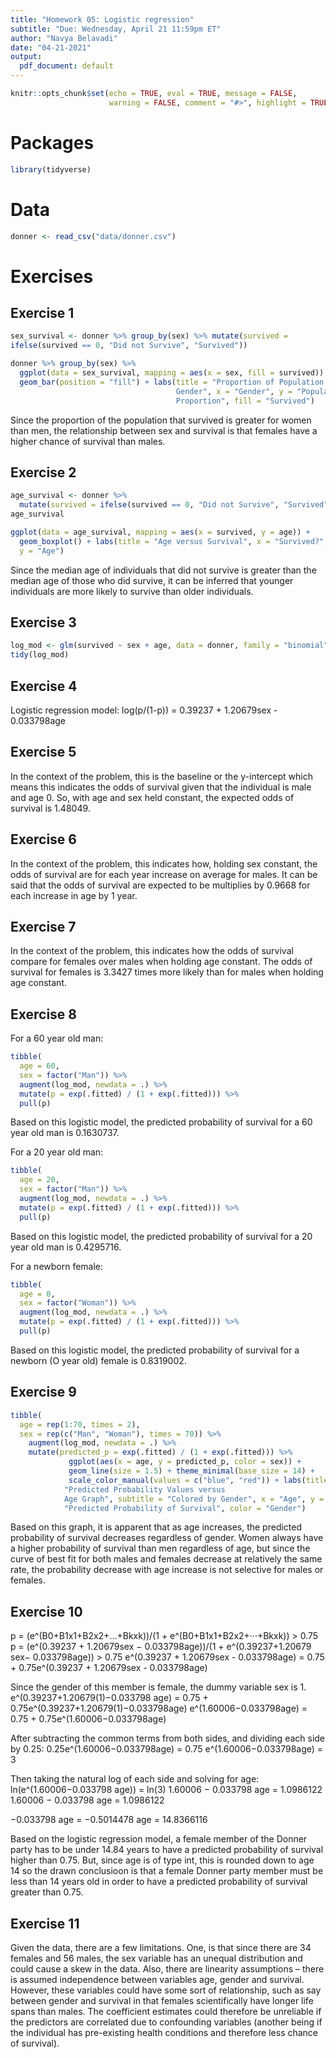 ```yaml
---
title: "Homework 05: Logistic regression"
subtitle: "Due: Wednesday, April 21 11:59pm ET"
author: "Navya Belavadi"
date: "04-21-2021"
output:
  pdf_document: default
---
```


```r
knitr::opts_chunk$set(echo = TRUE, eval = TRUE, message = FALSE, 
                      warning = FALSE, comment = "#>", highlight = TRUE)
```

# Packages

```r
library(tidyverse)
```

# Data

```r
donner <- read_csv("data/donner.csv")
```

# Exercises

## Exercise 1
```r
sex_survival <- donner %>% group_by(sex) %>% mutate(survived = 
ifelse(survived == 0, "Did not Survive", "Survived"))
```

```r
donner %>% group_by(sex) %>%
  ggplot(data = sex_survival, mapping = aes(x = sex, fill = survived)) + 
  geom_bar(position = "fill") + labs(title = "Proportion of Population versus 
                                     Gender", x = "Gender", y = "Population 
                                     Proportion", fill = "Survived")
```

Since the proportion of the population that survived is greater for women 
than men, the relationship between sex and survival is that females have a 
higher chance of survival than males. 

## Exercise 2
```r
age_survival <- donner %>%
  mutate(survived = ifelse(survived == 0, "Did not Survive", "Survived"))
age_survival

ggplot(data = age_survival, mapping = aes(x = survived, y = age)) + 
  geom_boxplot() + labs(title = "Age versus Survival", x = "Survived?", 
  y = "Age")
```
Since the median age of individuals that did not survive is greater than the 
median age of those who did survive, it can be inferred that younger individuals
are more likely to survive than older individuals. 

## Exercise 3
```r
log_mod <- glm(survived ~ sex + age, data = donner, family = "binomial")
tidy(log_mod)
```

## Exercise 4
Logistic regression model: 
log(p/(1-p)) = 0.39237 + 1.20679sex - 0.033798age

## Exercise 5
In the context of the problem, this is the baseline or the y-intercept which 
means this indicates the odds of survival given that the individual is male and 
age 0. So, with age and sex held constant, the expected odds of survival is 
1.48049. 

## Exercise 6
In the context of the problem, this indicates how, holding sex constant, the 
odds of survival are for each year increase on average for males. It can be 
said that the odds of survival are expected to be multiplies by 0.9668 for 
each increase in age by 1 year. 

## Exercise 7
In the context of the problem, this indicates how the odds of survival compare 
for females over males when holding age constant. The odds of survival for 
females is 3.3427 times more likely than for males when holding age constant. 

## Exercise 8
For a 60 year old man:
```r
tibble(
  age = 60,
  sex = factor("Man")) %>%
  augment(log_mod, newdata = .) %>%
  mutate(p = exp(.fitted) / (1 + exp(.fitted))) %>%
  pull(p)
```
Based on this logistic model, the predicted probability of survival for a 60 
year old man is 0.1630737.

For a 20 year old man:
```r
tibble(
  age = 20,
  sex = factor("Man")) %>%
  augment(log_mod, newdata = .) %>%
  mutate(p = exp(.fitted) / (1 + exp(.fitted))) %>%
  pull(p)
```
Based on this logistic model, the predicted probability of survival for a 20 
year old man is 0.4295716.

For a newborn female:
```r
tibble(
  age = 0,
  sex = factor("Woman")) %>%
  augment(log_mod, newdata = .) %>%
  mutate(p = exp(.fitted) / (1 + exp(.fitted))) %>%
  pull(p)
```
Based on this logistic model, the predicted probability of survival for a 
newborn (O year old) female is 0.8319002.


## Exercise 9
```r
tibble(
  age = rep(1:70, times = 2),
  sex = rep(c("Man", "Woman"), times = 70)) %>%
    augment(log_mod, newdata = .) %>%
    mutate(predicted_p = exp(.fitted) / (1 + exp(.fitted))) %>%
             ggplot(aes(x = age, y = predicted_p, color = sex)) + 
             geom_line(size = 1.5) + theme_minimal(base_size = 14) + 
             scale_color_manual(values = c("blue", "red")) + labs(title = 
            "Predicted Probability Values versus 
            Age Graph", subtitle = "Colored by Gender", x = "Age", y = 
            "Predicted Probability of Survival", color = "Gender")

```
Based on this graph, it is apparent that as age increases, the predicted 
probability of survival decreases regardless of gender. Women always have a 
higher probability of 
survival than men regardless of age, but since the curve of best fit for both 
males and females decrease at relatively the same rate, the probability decrease
with age increase is not selective for males or females. 

## Exercise 10
p = (e^(B0+B1x1+B2x2+...+Bkxk))/(1 + e^(B0+B1x1+B2x2+···+Bkxk)) > 0.75
p = (e^(0.39237 + 1.20679sex − 0.033798age))/(1 + e^(0.39237+1.20679 sex− 
0.033798age)) > 0.75
e^(0.39237 + 1.20679sex - 0.033798age) = 0.75 + 0.75e^(0.39237 + 1.20679sex - 0.033798age)

Since the gender of this member is female, the dummy variable sex is 1. 
e^(0.39237+1.20679(1)−0.033798 age) = 0.75 + 
0.75e^(0.39237+1.20679(1)−0.033798age)
e^(1.60006−0.033798age) = 0.75 + 0.75e^(1.60006−0.033798age)

After subtracting the common terms from both sides, and dividing each side by 
0.25:
0.25e^(1.60006−0.033798age) = 0.75
e^(1.60006−0.033798age) = 3

Then taking the natural log of each side and solving for age:
ln(e^(1.60006−0.033798 age)) = ln(3) 
1.60006 − 0.033798 age = 1.0986122 
1.60006 − 0.033798 age = 1.0986122 

−0.033798 age = −0.5014478 
age = 14.8366116 

Based on the logistic regression model, a female member of the Donner party has 
to be under 14.84 years to have a predicted probability of survival higher than 
0.75. But, since age is of type int, this is rounded down to age 14 so the drawn conclusioon is that a female Donner party member must be less than 14 years old 
in order to have a predicted probability of survival greater than 0.75. 

## Exercise 11
Given the data, there are a few limitations. One, is that since there are 34 
females and 56 males, the sex variable has an unequal distribution and could 
cause a skew in the data. 
Also, there are linearity assumptions -- there is assumed independence between 
variables age, gender and survival. However, these variables could have some 
sort of relationship, such as say between gender and survival in that females scientifically have longer life spans than males. The coefficient estimates 
could therefore be unreliable if the predictors are correlated due to 
confounding variables (another being if the individual has pre-existing health 
conditions and therefore less chance of survival).
